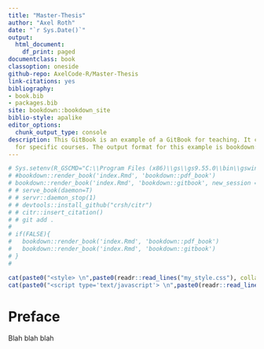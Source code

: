 ```yaml
--- 
title: "Master-Thesis"
author: "Axel Roth"
date: "`r Sys.Date()`"
output:
  html_document:
    df_print: paged
documentclass: book
classoption: oneside
github-repo: AxelCode-R/Master-Thesis
link-citations: yes
bibliography:
- book.bib
- packages.bib
site: bookdown::bookdown_site
biblio-style: apalike
editor_options:
  chunk_output_type: console
description: This GitBook is an example of a GitBook for teaching. It can be adapted
  for specific courses. The output format for this example is bookdown::gitbook.
---
```

```r
# Sys.setenv(R_GSCMD="C:\\Program Files (x86)\\gs\\gs9.55.0\\bin\\gswin32.exe")
# #bookdown::render_book('index.Rmd', 'bookdown::pdf_book')
# bookdown::render_book('index.Rmd', 'bookdown::gitbook', new_session = F)
# # serve_book(daemon=T)
# # servr::daemon_stop(1)
# # devtools::install_github("crsh/citr")
# # citr::insert_citation()
# # git add .
# 
# if(FALSE){
#   bookdown::render_book('index.Rmd', 'bookdown::pdf_book')
#   bookdown::render_book('index.Rmd', 'bookdown::gitbook')
# }
# 
```


```r
cat(paste0("<style> \n",paste0(readr::read_lines("my_style.css"), collapse = " \n")," </style>"))
cat(paste0("<script type='text/javascript'> \n",paste0(readr::read_lines("script.js"), collapse = " \n")," </script>"))
```


# Preface {-}
\renewcommand{\chaptermark}[1]{\markboth{\uppercase{#1}}{\uppercase{#1}}}
\chaptermark{Preface}

Blah blah blah

\renewcommand{\chaptermark}[1]{\markboth{\uppercase{\thechapter. \ #1}}{}}
